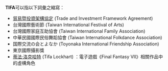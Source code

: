 '''TIFA'''可以指以下詞彙之縮寫：

* [[貿易暨投資架構協定|貿易暨投資架構協定]] (Trade and Investment Framework Agreement)
* 台灣國際藝術節 (Taiwan International Festival of Arts)
* 台灣國際家庭互助協會 (Taiwan International Family Association)
* 中華民國國際民俗舞蹈協會 (Taiwan International Folkdance Association)
* 国際交流の会とよなか (Toyonaka International Friendship Association)
* 東京國際攝影獎
* [[蒂法·洛克哈特|蒂法·洛克哈特]] (Tifa Lockhart) ：電子遊戲《Final Fantasy VII》相關作品中的虛構角色

{{disambig|TIFA}}